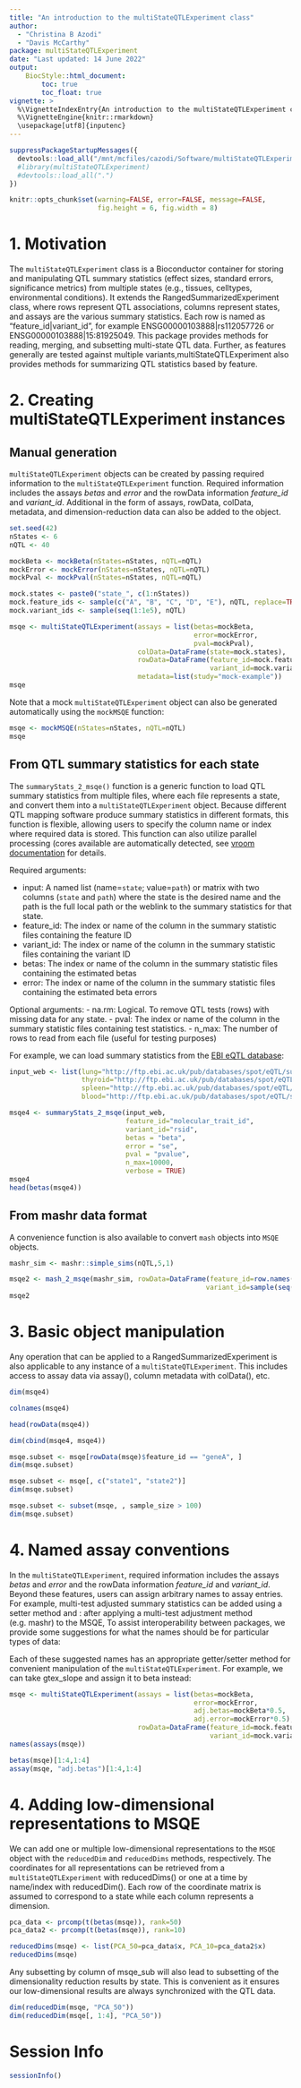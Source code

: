 ```yaml
---
title: "An introduction to the multiStateQTLExperiment class"
author:
  - "Christina B Azodi"
  - "Davis McCarthy"
package: multiStateQTLExperiment
date: "Last updated: 14 June 2022"
output:
    BiocStyle::html_document:
        toc: true
        toc_float: true
vignette: >
  %\VignetteIndexEntry{An introduction to the multiStateQTLExperiment class}
  %\VignetteEngine{knitr::rmarkdown}
  \usepackage[utf8]{inputenc}
---
```


```r
suppressPackageStartupMessages({
  devtools::load_all("/mnt/mcfiles/cazodi/Software/multiStateQTLExperiment")
  #library(multiStateQTLExperiment)
  #devtools::load_all(".")
})

knitr::opts_chunk$set(warning=FALSE, error=FALSE, message=FALSE, 
                      fig.height = 6, fig.width = 8)
```

# 1. Motivation

The `multiStateQTLExperiment` class is a Bioconductor container for storing and manipulating QTL summary statistics (effect sizes, standard errors, significance metrics) from multiple states (e.g., tissues, celltypes, environmental conditions). It extends the RangedSummarizedExperiment class, where rows represent QTL associations, columns represent states, and assays are the various summary statistics. Each row is named as "feature_id|variant_id", for example ENSG00000103888|rs112057726 or ENSG00000103888|15:81925049. This package provides methods for reading, merging, and subsetting multi-state QTL data. Further, as features generally are tested against multiple variants,multiStateQTLExperiment also provides methods for summarizing QTL statistics based by feature. 


# 2. Creating multiStateQTLExperiment instances

## Manual generation

`multiStateQTLExperiment` objects can be created by passing required information to the `multiStateQTLExperiment` function. Required information includes the assays *betas* and *error* and the rowData information *feature_id* and *variant_id*. Additional in the form of assays, rowData, colData, metadata, and dimension-reduction data can also be added to the object.

```r
set.seed(42)
nStates <- 6
nQTL <- 40

mockBeta <- mockBeta(nStates=nStates, nQTL=nQTL)
mockError <- mockError(nStates=nStates, nQTL=nQTL)
mockPval <- mockPval(nStates=nStates, nQTL=nQTL)

mock.states <- paste0("state_", c(1:nStates))
mock.feature_ids <- sample(c("A", "B", "C", "D", "E"), nQTL, replace=TRUE)
mock.variant_ids <- sample(seq(1:1e5), nQTL)

msqe <- multiStateQTLExperiment(assays = list(betas=mockBeta, 
                                              error=mockError, 
                                              pval=mockPval),
                                colData=DataFrame(state=mock.states),
                                rowData=DataFrame(feature_id=mock.feature_ids,
                                                  variant_id=mock.variant_ids),
                                metadata=list(study="mock-example"))
msqe
```

Note that a mock `multiStateQTLExperiment` object can also be generated automatically using the `mockMSQE` function:

```r
msqe <- mockMSQE(nStates=nStates, nQTL=nQTL)
msqe
```

## From QTL summary statistics for each state 

The `summaryStats_2_msqe()` function is a generic function to load QTL summary statistics from multiple files, where each file represents a state, and convert them into a `multiStateQTLExperiment` object. Because different QTL mapping software produce summary statistics in different formats, this function is flexible, allowing users to specify the column name or index where required data is stored. This function can also utilize parallel processing (cores available are automatically detected, see [vroom documentation](https://vroom.r-lib.org/index.html) for details. 

Required arguments:

  - input: A named list (name=`state`; value=`path`) or matrix with two columns (`state` and `path`) where the state is the desired name and the path is the full local path or the weblink to the summary statistics for that state. 
  - feature_id: The index or name of the column in the summary statistic files containing the feature ID
  - variant_id: The index or name of the column in the summary statistic files containing the variant ID
  - betas: The index or name of the column in the summary statistic files containing the estimated betas
  - error: The index or name of the column in the summary statistic files containing the estimated beta errors

Optional arguments:
  - na.rm: Logical. To remove QTL tests (rows) with missing data for any state.
  - pval: The index or name of the column in the summary statistic files containing test statistics.
  - n_max: The number of rows to read from each file (useful for testing purposes)
  
  
For example, we can load summary statistics from the [EBI eQTL database](https://www.ebi.ac.uk/eqtl/Data_access/):

```r
input_web <- list(lung="http://ftp.ebi.ac.uk/pub/databases/spot/eQTL/sumstats/GTEx/tx/GTEx_tx_lung.all.tsv.gz",
                  thyroid="http://ftp.ebi.ac.uk/pub/databases/spot/eQTL/sumstats/GTEx/tx/GTEx_tx_thyroid.all.tsv.gz",
                  spleen="http://ftp.ebi.ac.uk/pub/databases/spot/eQTL/sumstats/GTEx/tx/GTEx_tx_spleen.all.tsv.gz",
                  blood="http://ftp.ebi.ac.uk/pub/databases/spot/eQTL/sumstats/GTEx/tx/GTEx_tx_blood.all.tsv.gz")

msqe4 <- summaryStats_2_msqe(input_web, 
                             feature_id="molecular_trait_id",
                             variant_id="rsid", 
                             betas = "beta", 
                             error = "se",
                             pval = "pvalue", 
                             n_max=10000,
                             verbose = TRUE)
msqe4
head(betas(msqe4))
```

## From mashr data format

A convenience function is also available to convert `mash` objects into `MSQE` objects.

```r
mashr_sim <- mashr::simple_sims(nQTL,5,1) 

msqe2 <- mash_2_msqe(mashr_sim, rowData=DataFrame(feature_id=row.names(mashr_sim$Bhat),
                                                 variant_id=sample(seq(1:1e5), nQTL)))
msqe2
```

# 3. Basic object manipulation

Any operation that can be applied to a RangedSummarizedExperiment is also applicable to any instance of a `multiStateQTLExperiment`. This includes access to assay data via assay(), column metadata with colData(), etc. 

```r
dim(msqe4)
```

```r
colnames(msqe4)
```

```r
head(rowData(msqe4))
```

```r
dim(cbind(msqe4, msqe4))
```

```r
msqe.subset <- msqe[rowData(msqe)$feature_id == "geneA", ]
dim(msqe.subset)

msqe.subset <- msqe[, c("state1", "state2")]
dim(msqe.subset)

msqe.subset <- subset(msqe, , sample_size > 100)
dim(msqe.subset)
```


# 4. Named assay conventions

In the `multiStateQTLExperiment`, required information includes the assays *betas* and *error* and the rowData information *feature_id* and *variant_id*. Beyond these features, users can assign arbitrary names to assay entries. For example, multi-test adjusted summary statistics can be added using a setter method and : after applying a multi-test adjustment method (e.g. mashr) to the MSQE, To assist interoperability between packages, we provide some suggestions for what the names should be for particular types of data:


Each of these suggested names has an appropriate getter/setter method for convenient manipulation of the `multiStateQTLExperiment`. For example, we can take gtex_slope and assign it to beta instead:

```r
msqe <- multiStateQTLExperiment(assays = list(betas=mockBeta, 
                                              error=mockError, 
                                              adj.betas=mockBeta*0.5, 
                                              adj.error=mockError*0.5),
                                rowData=DataFrame(feature_id=mock.feature_ids,
                                                  variant_id=mock.variant_ids))
names(assays(msqe))

betas(msqe)[1:4,1:4]
assay(msqe, "adj.betas")[1:4,1:4]
```


# 4. Adding low-dimensional representations to MSQE

We can add one or multiple low-dimensional representations to the `MSQE ` object with the `reducedDim` and `reducedDims` methods, respectively. The coordinates for all representations can be retrieved from a `multiStateQTLExperiment` with reducedDims() or one at a time by name/index with reducedDim(). Each row of the coordinate matrix is assumed to correspond to a state while each column represents a dimension.

```r
pca_data <- prcomp(t(betas(msqe)), rank=50)
pca_data2 <- prcomp(t(betas(msqe)), rank=10)

reducedDims(msqe) <- list(PCA_50=pca_data$x, PCA_10=pca_data2$x)
reducedDims(msqe)
```


Any subsetting by column of msqe_sub will also lead to subsetting of the dimensionality reduction results by state. This is convenient as it ensures our low-dimensional results are always synchronized with the QTL data.

```r
dim(reducedDim(msqe, "PCA_50"))
dim(reducedDim(msqe[, 1:4], "PCA_50"))
```




# Session Info

```r
sessionInfo()
```
